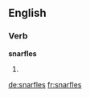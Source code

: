 ==English==

===Verb===
'''snarfles'''

# {{en-third-person singular of|snarfle}}

[[de:snarfles]]
[[fr:snarfles]]